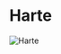

# Harte

<Image src="https://cdn.sanity.io/images/1as7cn02/production/b1c09fe15472b442abcb39a04e671b0d306fa9e2-1920x1017.jpg?w=976&h=350&fit=crop&crop=center&auto=format" alt="Harte" width={976} height={350}  />

<ProjectDetails
  region="Crownlands"
  house="House Harte"
  type="Keep"
  status="Completed"
  warp="/warp harte"
  projectLead="an_escaped_duck"
  dateStarted="January 5, 2014"
  dateCompleted="January 5, 2014"
/>

